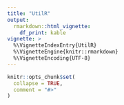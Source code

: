 ```yaml
---
title: "UtilR"
output: 
  rmarkdown::html_vignette:
    df_print: kable
vignette: >
  %\VignetteIndexEntry{UtilR}
  %\VignetteEngine{knitr::rmarkdown}
  %\VignetteEncoding{UTF-8}
---
```


```r
knitr::opts_chunk$set(
  collapse = TRUE,
  comment = "#>"
)
```

